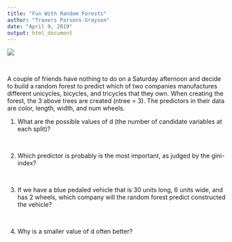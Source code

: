 ```yaml
---
title: "Fun With Random Forests"
author: "Travers Parsons-Grayson"
date: "April 9, 2019"
output: html_document
---
```


![](rf.png)

\ \ 

A couple of friends have nothing to do on a Saturday afternoon and decide to build a random forest to predict which of two companies manufactures different unicycles, bicycles, and tricycles that they own.  When creating the forest, the 3 above trees are created (ntree = 3). The predictors in their data are color, length, width, and num wheels.


1. What are the possible values of d (the number of candidate variables at each split)?

&nbsp;&nbsp;

2. Which predictor is probably is the most important, as judged by the gini-index?


&nbsp;&nbsp;


3. If we have a blue pedaled vehicle that is 30 units long, 6 units wide, and has 2 wheels, which company will the random forest predict constructed the vehicle?

&nbsp;

4. Why is a smaller value of d often better?

&nbsp;
